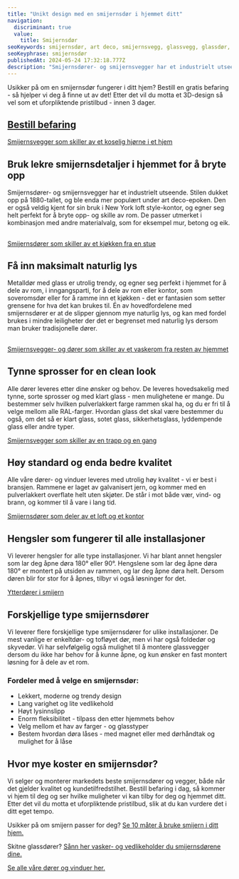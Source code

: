 ```yaml
---
title: "Unikt design med en smijernsdør i hjemmet ditt"
navigation:
  discriminant: true
  value:
    title: Smijernsdør
seoKeywords: smijernsdør, art deco, smijernsvegg, glassvegg, glassdør, metalldør med glass
seoKeyphrase: smijernsdør
publishedAt: 2024-05-24 17:32:18.777Z
description: "Smijernsdører- og smijernsvegger har et industrielt utseende, og egner seg perfekt i hjemmet for å dele av rom, i inngangsparti, for å dele av rom eller kontor, som soveromsdør eller for å ramme inn et kjøkken - det er fantasien som setter grensene for hva det kan brukes til."
---
```


Usikker på om en smijernsdør fungerer i ditt hjem? Bestill en gratis befaring - så hjelper vi deg å finne ut av det! Etter det vil du motta et 3D-design så vel som et uforpliktende pristilbud - innen 3 dager.

## [Bestill befaring](https://www.glass.no/kontakt)

[Smijernsvegger som skiller av et koselig hjørne i et hjem](https://cdn.sanity.io/images/csbn9wp4/transformed-data/fd9d19bb8fa32a4dc61afcef2bf37c216c194408-1024x614.jpg)

## Bruk lekre smijernsdetaljer i hjemmet for å bryte opp

Smijernsdører- og smijernsvegger har et industrielt utseende. Stilen dukket opp på 1880-tallet, og ble enda mer populært under art deco-epoken. Den er også veldig kjent for sin bruk i New York loft style-kontor, og egner seg helt perfekt for å bryte opp- og skille av rom. De passer utmerket i kombinasjon med andre materialvalg, som for eksempel mur, betong og eik.

##

[Smijernsdører som skiller av et kjøkken fra en stue](https://cdn.sanity.io/images/csbn9wp4/transformed-data/b25ee1047ee6d575e88b989ec781fcb96832e699-2000x1000.jpg)

## Få inn maksimalt naturlig lys

Metalldør med glass er utrolig trendy, og egner seg perfekt i hjemmet for å dele av rom, i inngangsparti, for å dele av rom eller kontor, som soveromsdør eller for å ramme inn et kjøkken - det er fantasien som setter grensene for hva det kan brukes til. Én av hovedfordelene med smijernsdører er at de slipper gjennom mye naturlig lys, og kan med fordel brukes i mindre leiligheter der det er begrenset med naturlig lys dersom man bruker tradisjonelle dører.

##

[Smijernsvegger- og dører som skiller av et vaskerom fra resten av hjemmet](https://cdn.sanity.io/images/csbn9wp4/transformed-data/2d59938c04a01ec50e3dae681f4c42bda761524e-2000x1400.jpg)

## Tynne sprosser for en clean look

Alle dører leveres etter dine ønsker og behov. De leveres hovedsakelig med tynne, sorte sprosser og med klart glass - men mulighetene er mange. Du bestemmer selv hvilken pulverlakkert farge rammen skal ha, og du er fri til å velge mellom alle RAL-farger. Hvordan glass det skal være bestemmer du også, om det så er klart glass, sotet glass, sikkerhetsglass, lyddempende glass eller andre typer.

[Smijernsvegger som skiller av en trapp og en gang](https://cdn.sanity.io/images/csbn9wp4/transformed-data/faf9643f51fd62f2103e78ecff944e7991f9085e-2211x1500.jpg)

## Høy standard og enda bedre kvalitet

Alle våre dører- og vinduer leveres med utrolig høy kvalitet - vi er best i bransjen. Rammene er laget av galvanisert jern, og kommer med en pulverlakkert overflate helt uten skjøter. De står i mot både vær, vind- og brann, og kommer til å vare i lang tid.

[Smijernsdører som deler av et loft og et kontor](https://cdn.sanity.io/images/csbn9wp4/transformed-data/664459624679135a0b6cb7107afeff4a865f954c-7220x4060.jpg)

## Hengsler som fungerer til alle installasjoner

Vi leverer hengsler for alle type installasjoner. Vi har blant annet hengsler som lar deg åpne døra 180° eller 90°. Hengslene som lar deg åpne døra 180° er montert på utsiden av rammen, og lar deg åpne døra helt. Dersom døren blir for stor for å åpnes, tilbyr vi også løsninger for det.

[Ytterdører i smijern](https://cdn.sanity.io/images/csbn9wp4/transformed-data/646406033dc3350405f5e03bfe21c2a10b8df676-5486x3765.jpg)

## Forskjellige type smijernsdører

Vi leverer flere forskjellige type smijernsdører for ulike installasjoner. De mest vanlige er enkeltdør- og tofløyet dør, men vi har også foldedør og skyvedør. Vi har selvfølgelig også mulighet til å montere glassvegger dersom du ikke har behov for å kunne åpne, og kun ønsker en fast montert løsning for å dele av et rom.

### Fordeler med å velge en smijernsdør:

- Lekkert, moderne og trendy design
- Lang varighet og lite vedlikehold
- Høyt lysinnslipp
- Enorm fleksibilitet - tilpass den etter hjemmets behov
- Velg mellom et hav av farger - og glasstyper
- Bestem hvordan døra låses - med magnet eller med dørhåndtak og mulighet for å låse

## Hvor mye koster en smijernsdør?

Vi selger og monterer markedets beste smijernsdører og vegger, både når det gjelder kvalitet og kundetilfredstilhet. Bestill befaring i dag, så kommer vi hjem til deg og ser hvilke muligheter vi kan tilby for deg og hjemmet ditt. Etter det vil du motta et uforpliktende pristilbud, slik at du kan vurdere det i ditt eget tempo.

Usikker på om smijern passer for deg? [Se 10 måter å bruke smijern i ditt hjem.](/10-mater-a-bruke-smijern-i-ditt-hjem)

Skitne glassdører? [Sånn her vasker- og vedlikeholder du smijernsdørene dine.](/rengjoring-av-metalldor)

[Se alle våre dører og vinduer her.](/vinduer-og-dorer)

